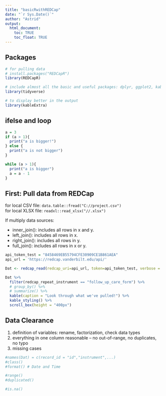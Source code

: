 ```yaml
---
title: "basicRwithREDCap"
date: "`r Sys.Date()`"
author: "Astrid"
output: 
  html_document:
    toc: TRUE
    toc_float: TRUE
---
```


## Packages

```r
# for pulling data
# install.packages("REDCapR")
library(REDCapR)

# include almost all the basic and useful packages: dplyr, ggplot2, kable... 
library(tidyverse)

# to display better in the output
library(kableExtra)
```

## ifelse and loop

```r
a = 3
if (a > 1){
  print("a is bigger!")
} else {
  print("a is not bigger")
}

while (a > 1){
  print("a is bigger")
  a = a - 1
}
```

## First: Pull data from REDCap

for local CSV file: `data.table::fread("C://project.csv")`\
for local XLSX file: `readxl::read_xlsx("//.xlsx")`

If multiply data sources:

-   inner_join(): includes all rows in x and y.
-   left_join(): includes all rows in x.
-   right_join(): includes all rows in y.
-   full_join(): includes all rows in x or y.

```r
api_token_test = "8458469EB55794CFE30909CE1B861AEA"
api_url = 'https://redcap.vanderbilt.edu/api/'

Dat <- redcap_read(redcap_uri=api_url, token=api_token_test, verbose = FALSE, raw_or_label = "raw", raw_or_label_headers = "raw")$data

Dat %>%
  filter(redcap_repeat_instrument == "follow_up_care_form") %>%
  # group_by() %>%
  # summarize() %>%
  kable(caption = "Look through what we've pulled!") %>%
  kable_styling() %>% 
  scroll_box(height = "400px")
```

## Data Clearance

1.  definition of variables: rename, factorization, check data types
2.  everything in one column reasonable -- no out-of-range, no duplicates, no typo
3.  missing cases

```r
#names(Dat) = c(record_id = "id","instrument",...)
#class()
#format() # Date and Time

#range()
#duplicated()

#is.na()
```
